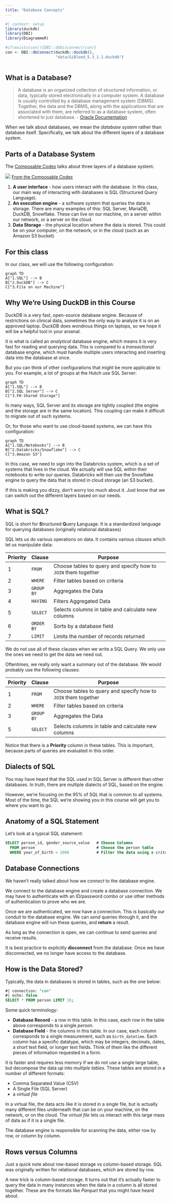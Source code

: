 ```yaml
---
title: "Database Concepts"
---
```


```r
#| context: setup
library(duckdb)
library(DBI)
library(DiagrammeR)

#if(exists(con)){DBI::dbDisconnect(con)}
con <- DBI::dbConnect(duckdb::duckdb(), 
                      "data/GiBleed_5.3_1.1.duckdb")
                      
```

## What is a Database?

> A database is an organized collection of structured information, or data, typically stored electronically in a computer system. A database is usually controlled by a database management system (DBMS). Together, the data and the DBMS, along with the applications that are associated with them, are referred to as a database system, often shortened to just database. - [Oracle Documentation](https://www.oracle.com/database/what-is-database/)

When we talk about databases, we mean the *database system* rather than database itself. Specifically, we talk about the different layers of a database system.

## Parts of a Database System

The [Composable Codex](https://voltrondata.com/codex/a-new-frontier#structure-of-a-composable-data-system) talks about three layers of a database system:


![](img/composable-data-system-modules.png)
[From the Composable Codex](https://voltrondata.com/codex/a-new-frontier#building-a-new-composable-frontier)

1. **A user interface** - how users interact with the database. In this class, our main way of interacting with databases is SQL (Structured Query Language).
2. **An execution engine** - a software system that queries the data in storage. There are many examples of this: SQL Server, MariaDB, DuckDB, Snowflake. These can live on our machine, on a server within our network, or a server on the cloud.
3. **Data Storage** - the physical location where the data is stored. This could be on your computer, on the network, or in the cloud (such as an Amazon S3 bucket)

## For this class

In our class, we will use the following configuration:

```mermaid
graph TD
A["1.SQL"] --> B
B["2.DuckDB"] --> C
C["3.File on our Machine"]
```

::: {.callout}
## Why We're Using DuckDB in this Course

DuckDB is a very fast, open-source database engine. Because of restrictions on clinical data, sometimes the only way to analyze it is on an approved laptop. DuckDB does wondrous things on laptops, so we hope it will be a helpful tool in your arsenal.

It is what is called an *analytical* database engine, which means it is very fast for reading and querying data. This is compared to a *transactional* database engine, which must handle multiple users interacting and inserting data into the database at once.
:::

But you can think of other configurations that might be more applicable to you. For example, a lot of groups at the Hutch use SQL Server:

```mermaid
graph TD
A["1.SQL"] --> B
B["2.SQL Server"] --> C
C["3.FH Shared Storage"]
```

In many ways, SQL Server and its storage are tightly coupled (the engine and the storage are in the same location). This coupling can make it difficult to migrate out of such systems.

Or, for those who want to use cloud-based systems, we can have this configuration:

```mermaid
graph TD
A["1.SQL/Notebooks"] --> B
B["2.Databricks/Snowflake"] --> C
C["3.Amazon S3"]
```

In this case, we need to sign into the Databricks system, which is a set of systems that lives in the cloud. We actually will use SQL within their notebooks to write our queries. Databricks will then use the Snowflake engine to query the data that is stored in cloud storage (an S3 bucket). 

If this is making you dizzy, don't worry too much about it. Just know that we can switch out the different layers based on our needs.

## What is SQL?

SQL is short for **S**tructured **Q**uery **L**anguage. It is a standardized language for querying databases (originally relational databases)

SQL lets us do various operations on data. It contains various *clauses* which let us manipulate data:

| Priority | Clause     | Purpose                                                        |
| -------- | ---------- | -------------------------------------------------------------- |
| 1        | `FROM`     | Choose tables to query and specify how to `JOIN` them together |
| 2        | `WHERE`    | Filter tables based on criteria                                |
| 3        | `GROUP BY` | Aggregates the Data                                            |
| 4        | `HAVING`   | Filters Aggregated Data                                        |
| 5        | `SELECT`   | Selects columns in table and calculate new columns             |
| 6        | `ORDER BY` | Sorts by a database field                                      |
| 7        | `LIMIT`    | Limits the number of records returned                          |

We do not use all of these clauses when we write a SQL Query. We only use the ones we need to get the data we need out.

Oftentimes, we really only want a summary out of the database. We would probably use the following clauses:

| Priority | Clause     | Purpose                                                        |
| -------- | ---------- | -------------------------------------------------------------- |
| 1        | `FROM`     | Choose tables to query and specify how to `JOIN` them together |
| 2        | `WHERE`    | Filter tables based on criteria                                |
| 3        | `GROUP BY` | Aggregates the Data                                            |
| 5        | `SELECT`   | Selects columns in table and calculate new columns             |

Notice that there is a **Priority** column in these tables. This is important, because parts of queries are evaluated in this order.

::: {.callout-note}
## Dialects of SQL

You may have heard that the SQL used in SQL Server is different than other databases. In truth, there are multiple dialects of SQL, based on the engine.

However, we're focusing on the 95% of SQL that is common to all systems. Most of the time, the SQL we're showing you in this course will get you to where you want to go.
:::

## Anatomy of a SQL Statement

Let's look at a typical SQL statement:

```sql
SELECT person_id, gender_source_value   # Choose Columns
  FROM person                           # Choose the person table
  WHERE year_of_birth < 2000            # Filter the data using a criterion
```

## Database Connections

We haven't really talked about how we *connect* to the database engine. 

We connect to the database engine and create a database connection. We may have to authenticate with an ID/password combo or use other methods of authentication to prove who we are.

Once we are authenticated, we now have a connection. This is basically our conduit to the database engine. We can *send* queries through it, and the database engine will run these queries, and **return** a result. 

As long as the connection is open, we can continue to send queries and receive results.

It is best practice to explicitly **disconnect** from the database. Once we have disconnected, we no longer have access to the database. 

## How is the Data Stored?

Typically, the data in databases is stored in tables, such as the one below:

```sql
#| connection: "con"
#| echo: false
SELECT * FROM person LIMIT 10;
```

Some quick terminology:

- **Database Record** - a row in this table. In this case, each row in the table above corresponds to a single *person*.
- **Database Field** - the columns in this table. In our case, each column corresponds to a single measurement, such as `birth_datetime`. Each column has a specific datatype, which may be integers, decimals, dates, a short text field, or longer text fields. Think of them like the different pieces of information requested in a form.

It is faster and requires less memory if we do not use a single large table, but decompose the data up into *multiple tables*.  These tables are stored in a number of different formats:

- Comma Separated Value (CSV) 
- A Single File (SQL Server)
- a *virtual file*

In a virtual file, the data acts like it is stored in a single file, but is actually many different files underneath that can be on your machine, on the network, or on the cloud. The *virtual file* lets us interact with this large mass of data as if it is a single file. 

The database engine is responsible for scanning the data, either row by row, or column by column. 

:::{.callout}
## Rows versus Columns

Just a quick note about row-based storage vs column-based storage. SQL was originally written for relational databases, which are stored by row.

A new trick is column-based storage. It turns out that it's actually faster to query the data in many instances when the data in a column is all stored together. These are the formats like *Parquet* that you might have heard about.
:::